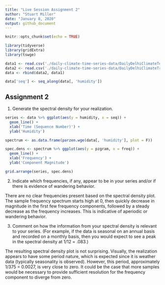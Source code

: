 ```yaml
---
title: "Live Session Assignment 2"
author: "Stuart Miller"
date: "January 8, 2020"
output: github_document
---
```


```r
knitr::opts_chunk$set(echo = TRUE)

library(tidyverse)
library(gridExtra)
library(tswge)

data1 <- read.csv('./daily-climate-time-series-data/DailyDelhiClimateTest.csv')
data2 <- read.csv('./daily-climate-time-series-data/DailyDelhiClimateTrain.csv')
data <- rbind(data2, data1)

data['seq'] <- seq_along(data[, 'humidity'])
```

## Assignment 2

1. Generate the spectral density for your realization.

```r
series <- data %>% ggplot(aes(y = humidity, x = seq)) +
  geom_line() +
  xlab('Time (Sequence Number)') +
  ylab('Humidity')

spectrum <- as.data.frame(parzen.wge(data[, 'humidity'], plot = F))

spec.dens <- spectrum %>% ggplot(aes(y = pzgram, x = freq)) +
  geom_line() +
  xlab('Frequency') +
  ylab('Component Magnitude')

grid.arrange(series, spec.dens)

```

2. Indicate which frequencies, if any, appear to be in your series and/or if there is evidence of wandering behavior.

There are no clear frequencies present based on the spectral density plot. The sample frequency spectrum starts high at 0, then quickly decrease in magnitude in the first few frequency components, followed by a steady decrease as the frequency increases. This is indicative of aperiodic or wandering behavior.

3. Comment on how the information from your spectral density is relevant to your series. (For example, if the data is seasonal on an annual basis and recorded on a monthly basis, then you would expect to see a peak in the spectral density at 1/12 = .083.)

The resulting spectral density plot is not surprising. Visually, the realization appears to have some period nature, which is expected since it is weather data (typically seasonality is observed). However, this period, approximately 1/375 = 0.0027, is very close to zero.  It could be the case that more samples would be necessary to provide sufficient resolution for the frequency component to diverge from zero. 